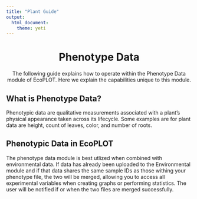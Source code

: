 ```yaml
---
title: "Plant Guide"
output: 
  html_document: 
    theme: yeti
---
```

<div style="text-align:center;"><h1><b> Phenotype Data</b></h1>  
The following guide explains how to operate within the Phenotype Data module of EcoPLOT. Here we explain the capabilities unique to this module.</div>  
  
  <h2><b>What is Phenotype Data?</b></h2>  
  
  Phenotypic data are qualitative measurements associated with a plant's physical appearance taken across its lifecycle. Some examples are for plant data are height, count of leaves, color, and number of roots. 

<h2><b>Phenotypic Data in EcoPLOT</b></h2>  
  
  The phenotype data module is best utlized when combined with environmental data. If data has already been uploaded to the Environmental module and if that data shares the same sample IDs as those withing your phenotype file, the two will be merged, allowing you to access all experimental variables when creating graphs or performing statistics. The user will be notified if or when the two files are merged successfully. 